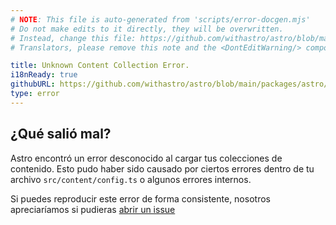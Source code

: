 ```yaml
---
# NOTE: This file is auto-generated from 'scripts/error-docgen.mjs'
# Do not make edits to it directly, they will be overwritten.
# Instead, change this file: https://github.com/withastro/astro/blob/main/packages/astro/src/core/errors/errors-data.ts
# Translators, please remove this note and the <DontEditWarning/> component.

title: Unknown Content Collection Error.
i18nReady: true
githubURL: https://github.com/withastro/astro/blob/main/packages/astro/src/core/errors/errors-data.ts
type: error
---
```


## ¿Qué salió mal?
Astro encontró un error desconocido al cargar tus colecciones de contenido.
Esto pudo haber sido causado por ciertos errores dentro de tu archivo `src/content/config.ts` o algunos errores internos.

Si puedes reproducir este error de forma consistente, nosotros apreciaríamos si pudieras [abrir un issue](https://astro.build/issues/)
